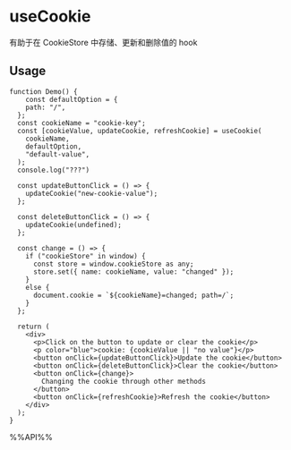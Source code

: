 # useCookie

有助于在 CookieStore 中存储、更新和删除值的 hook


## Usage

```tsx live
function Demo() {
    const defaultOption = {
    path: "/",
  };
  const cookieName = "cookie-key";
  const [cookieValue, updateCookie, refreshCookie] = useCookie(
    cookieName,
    defaultOption,
    "default-value",
  );
  console.log("???")

  const updateButtonClick = () => {
    updateCookie("new-cookie-value");
  };

  const deleteButtonClick = () => {
    updateCookie(undefined);
  };

  const change = () => {
    if ("cookieStore" in window) {
      const store = window.cookieStore as any;
      store.set({ name: cookieName, value: "changed" });
    }
    else {
      document.cookie = `${cookieName}=changed; path=/`;
    }
  };

  return (
    <div>
      <p>Click on the button to update or clear the cookie</p>
      <p color="blue">cookie: {cookieValue || "no value"}</p>
      <button onClick={updateButtonClick}>Update the cookie</button>
      <button onClick={deleteButtonClick}>Clear the cookie</button>
      <button onClick={change}>
        Changing the cookie through other methods
      </button>
      <button onClick={refreshCookie}>Refresh the cookie</button>
    </div>
  );
}

```

%%API%%